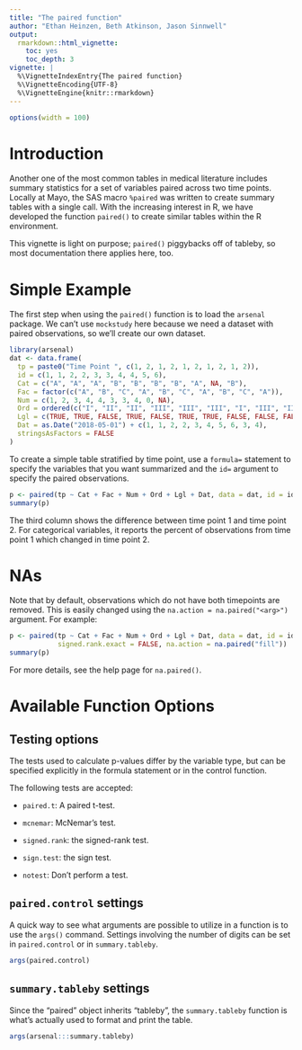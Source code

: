 ```yaml
---
title: "The paired function"
author: "Ethan Heinzen, Beth Atkinson, Jason Sinnwell"
output: 
  rmarkdown::html_vignette:
    toc: yes
    toc_depth: 3
vignette: |
  %\VignetteIndexEntry{The paired function}
  %\VignetteEncoding{UTF-8}
  %\VignetteEngine{knitr::rmarkdown}
---
```


```r
options(width = 100)
```

# Introduction

Another one of the most common tables in medical literature includes summary statistics for a set of variables paired across
two time points.  Locally at Mayo, the SAS macro `%paired` was written to create summary tables with a single call.
With the increasing interest in R, we have developed the function `paired()` to create similar tables within the R environment.  

This vignette is light on purpose; `paired()` piggybacks off of tableby, so most documentation there applies here, too.

# Simple Example

The first step when using the `paired()` function is to load the `arsenal` package.  We can't use `mockstudy` here because
we need a dataset with paired observations, so we'll create our own dataset.

```r
library(arsenal)
dat <- data.frame(
  tp = paste0("Time Point ", c(1, 2, 1, 2, 1, 2, 1, 2, 1, 2)),
  id = c(1, 1, 2, 2, 3, 3, 4, 4, 5, 6),
  Cat = c("A", "A", "A", "B", "B", "B", "B", "A", NA, "B"),
  Fac = factor(c("A", "B", "C", "A", "B", "C", "A", "B", "C", "A")),
  Num = c(1, 2, 3, 4, 4, 3, 3, 4, 0, NA),
  Ord = ordered(c("I", "II", "II", "III", "III", "III", "I", "III", "II", "I")),
  Lgl = c(TRUE, TRUE, FALSE, TRUE, FALSE, TRUE, TRUE, FALSE, FALSE, FALSE),
  Dat = as.Date("2018-05-01") + c(1, 1, 2, 2, 3, 4, 5, 6, 3, 4),
  stringsAsFactors = FALSE
)
```

To create a simple table stratified by time point, use a `formula=` statement to specify the variables that you want summarized and
the `id=` argument to specify the paired observations.

```r
p <- paired(tp ~ Cat + Fac + Num + Ord + Lgl + Dat, data = dat, id = id, signed.rank.exact = FALSE)
summary(p)
```

The third column shows the difference between time point 1 and time point 2. For categorical variables, it reports
the percent of observations from time point 1 which changed in time point 2.

# NAs

Note that by default, observations which do not have both timepoints are removed.
This is easily changed using the `na.action = na.paired("<arg>")` argument. For example:

```r
p <- paired(tp ~ Cat + Fac + Num + Ord + Lgl + Dat, data = dat, id = id,
            signed.rank.exact = FALSE, na.action = na.paired("fill"))
summary(p)
```

For more details, see the help page for `na.paired()`.

# Available Function Options

## Testing options

The tests used to calculate p-values differ by the variable type, but can be specified
explicitly in the formula statement or in the control function.

The following tests are accepted:

* `paired.t`: A paired t-test. 

* `mcnemar`: McNemar's test.

* `signed.rank`: the signed-rank test.

* `sign.test`: the sign test.

* `notest`: Don't perform a test.

## `paired.control` settings

A quick way to see what arguments are possible to utilize in a function is to use the `args()` command. Settings involving the number of digits can be set in `paired.control` or in `summary.tableby`.

```r
args(paired.control)
```

## `summary.tableby` settings

Since the "paired" object inherits "tableby", the `summary.tableby` function is what's actually used
to format and print the table.

```r
args(arsenal:::summary.tableby)
```

